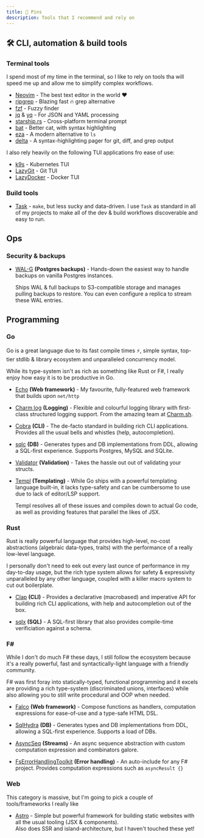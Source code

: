 ```yaml
---
title: 📌 Pins
description: Tools that I recommend and rely on
---
```


## 🛠️ CLI, automation & build tools

### Terminal tools

I spend most of my time in the terminal, so I like to rely on tools tha will
speed me up and allow me to simplify complex workflows.

  - [Neovim](https://neovim.io/) - The best text editor in the world ❤️
  - [ripgrep](https://github.com/BurntSushi/ripgrep) - Blazing fast 🔥 grep alternative
  - [fzf](https://github.com/junegunn/fzf) - Fuzzy finder
  - [jq](https://jqlang.github.io/jq/) & [yq](https://mikefarah.gitbook.io/yq/) -
    For JSON and YAML processing
  - [starship.rs](https://starship.rs/) - Cross-platform terminal prompt
  - [bat](https://github.com/sharkdp/bat) - Better cat, with syntax highlighting
  - [eza](https://eza.rocks) - A modern alternative to `ls`
  - [delta](https://github.com/dandavison/delta) - A syntax-highlighting pager for git, diff, and grep output

I also rely heavily on the following TUI applications fro ease of use:

  - [k9s](https://k9scli.io/) - Kubernetes TUI
  - [LazyGit](https://github.com/jesseduffield/lazygit) - Git TUI 
  - [LazyDocker](https://github.com/jesseduffield/lazydocker) - Docker TUI

### Build tools

  - [Task](https://taskfile.dev) - 
    `make`, but less sucky and data-driven. I use `Task` as standard in all of
    my projects to make all of the dev & build workflows discoverable and easy
    to run.



## Ops

### Security & backups

  - [WAL-G](https://wal-g.readthedocs.io/PostgreSQL/) **(Postgres backups)** -
    Hands-down the easiest way to handle backups on vanilla Postgres instances.  

    Ships WAL & full backups to S3-compatible storage and manages pulling
    backups to restore. You can even configure a replica to stream these WAL
    entries.

## Programming

### Go

Go is a great language due to its fast compile times :zap:, simple syntax,
top-tier stdlib & library ecosystem and unparalleled concurrency model. 

While its type-system isn't as rich as something like Rust or F#, I really enjoy
how easy it is to be productive in Go.

  - [Echo](https://echo.labstack.com/) **(Web framework)** - 
    My favourite, fully-featured web framework that builds upon `net/http`

  - [Charm log](https://github.com/charmbracelet/log) **(Logging)** - 
    Flexible and colourful logging library with first-class structured logging 
    support. From the amazing team at [Charm.sh](https://charm.sh).

  - [Cobra](https://cobra.dev/) **(CLI)** - 
    The de-facto standard in building rich CLI applications. Provides all the
    usual bells and whistles (help, autocompletion).

  - [sqlc](https://docs.sqlc.dev/) **(DB)** - 
    Generates types and DB implementations from DDL, allowing a SQL-first experience. 
    Supports Postgres, MySQL and SQLite.

  - [Validator](https://github.com/go-playground/validator) **(Validation)** - 
    Takes the hassle out out of validating your structs.

  - [Templ](https://templ.guide/) **(Templating)** - 
    While Go ships with a powerful templating language built-in, it lacks 
    type-safety and can be cumbersome to use due to lack of editor/LSP support.

    Templ resolves all of these issues and compiles down to actual Go code, as
    well as providing features that parallel the likes of JSX.

### Rust

Rust is really powerful language that provides high-level, no-cost abstractions
(algebraic data-types, traits) with the performance of a really low-level language.

I personally don't need to eek out every last ounce of performance in my day-to-day
usage, but the rich type system allows for safety & expressivity unparalleled by
any other language, coupled with a killer macro system to cut out boilerplate.

  - [Clap](https://github.com/clap-rs/clap) **(CLI)** - 
    Provides a declarative (macrobased) and imperative API for building rich
    CLI applications, with help and autocompletion out of the box.

  - [sqlx](https://docs.rs/sqlx/latest/sqlx/) **(SQL)** - 
    A SQL-first library that also provides compile-time verificiation against a
    schema.

### F#

While I don't do much F# these days, I still follow the ecosystem because it's
a really powerful, fast and syntactically-light language with a friendly community.

F# was first foray into statically-typed, functional programming and it excels
are providing a rich type-system (discriminated unions, interfaces) while also 
allowing you to still write procedural and OOP when needed.

  - [Falco](https://www.falcoframework.com/docs/) **(Web framework)** - 
    Compose functions as handlers, computation expressions for ease-of-use and
    a type-safe HTML DSL.

  - [SqlHydra](https://github.com/JordanMarr/SqlHydra) **(DB)** - 
    Generates types and DB implementations from DDL, allowing a SQL-first experience. 
    Supports a load of DBs.

  - [AsyncSeq](https://fsprojects.github.io/FSharp.Control.AsyncSeq/) **(Streams)** -
    An async sequence abstraction with custom computation expression and 
    combinators galore.

  - [FsErrorHandlingToolkit](https://demystifyfp.gitbook.io/fstoolkit-errorhandling) 
    **(Error handling)** -
    An auto-include for any F# project. Provides computation expressions such as 
    `asyncResult {}`

### Web

This category is massive, but I'm going to pick a couple of tools/frameworks
I really like

  - [Astro](https://astro.build/) - 
    Simple but powerful framework for building static websites with all the 
    usual tooling (JSX & components).  
    Also does SSR and island-architecture, but I haven't touched
    these yet!
